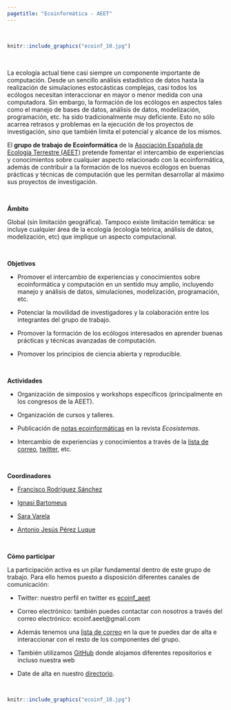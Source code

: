 ```yaml
---
pagetitle: "Ecoinformática - AEET"
---
```


<br>

```r
knitr::include_graphics("ecoinf_10.jpg")
```

<br>

La ecología actual tiene casi siempre un componente importante de computación. Desde un sencillo análisis estadístico de datos hasta la realización de simulaciones estocásticas complejas, casi todos los ecólogos necesitan interaccionar en mayor o menor medida con una computadora. Sin embargo, la formación de los ecólogos en aspectos tales como el manejo de bases de datos, análisis de datos, modelización, programación, etc. ha sido tradicionalmente muy deficiente. Esto no sólo acarrea retrasos y problemas en la ejecución de los proyectos de investigación, sino que también limita el potencial y alcance de los mismos.
 
El **grupo de trabajo de Ecoinformática** de la [Asociación Española de Ecología Terrestre (AEET)](www.aeet.org) pretende fomentar el intercambio de experiencias y conocimientos sobre cualquier aspecto relacionado con la ecoinformática, además de contribuir a la formación de los nuevos ecólogos en buenas prácticas y técnicas de computación que les permitan desarrollar al máximo sus proyectos de investigación.

<br>
 
**Ámbito**

Global (sin limitación geográfica). Tampoco existe limitación temática: se incluye cualquier área de la ecología (ecología teórica, análisis de datos, modelización, etc) que implique un aspecto computacional.

<br>

**Objetivos**

- Promover el intercambio de experiencias y conocimientos sobre ecoinformática y computación en un sentido muy amplio, incluyendo manejo y análisis de datos, simulaciones, modelización, programación, etc.

- Potenciar la movilidad de investigadores y la colaboración entre los integrantes del grupo de trabajo.

- Promover la formación de los ecólogos interesados en aprender buenas prácticas y técnicas avanzadas de computación.

- Promover los principios de ciencia abierta y reproducible. 

<br>

**Actividades**

- Organización de simposios y workshops específicos (principalmente en los congresos de la AEET).

- Organización de cursos y talleres.

- Publicación de [notas ecoinformáticas](notas-ecoinformaticas.html) en la revista *Ecosistemas*.

- Intercambio de experiencias y conocimientos a través de la [lista de correo](https://groups.google.com/forum/#!forum/ecoinformatica_aeet), [twitter](https://twitter.com/ecoinf_aeet), etc.

<br>

**Coordinadores**

- [Francisco Rodríguez Sánchez](https://frodriguezsanchez.net)

- [Ignasi Bartomeus](https://bartomeuslab.com)

- [Sara Varela](https://scholar.google.com/citations?user=8dckI70AAAAJ&hl=en) 

- [Antonio Jesús Pérez Luque](https://www.ajperezluque.com/) 


<br>

**Cómo participar**

La participación activa es un pilar fundamental dentro de este grupo de trabajo. Para ello hemos puesto a disposición diferentes canales de comunicación:

- Twitter: nuestro perfil en twitter es [ecoinf_aeet](https://twitter.com/ecoinf_aeet)

- Correo electrónico: también puedes contactar con nosotros a través del correo electrónico: ecoinf.aeet@gmail.com

- Además tenemos una [lista de correo](https://groups.google.com/forum/#!forum/ecoinformatica_aeet) en la que te puedes dar de alta e interaccionar con el resto de los componentes del grupo. 

- También utilizamos [GitHub](https://github.com/ecoinfaeet) donde alojamos diferentes repositorios e incluso nuestra web

- Date de alta en nuestro [directorio](miembros.html). 


<br>

```r
knitr::include_graphics("ecoinf_10.jpg")
```
